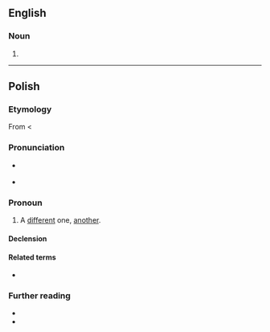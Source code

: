 ==English==

===Noun===
{{en-noun}}

# {{alt form|en|innie}}

----

==Polish==

===Etymology===
From {{etyl|sla-pro|pl}} {{m|sla-pro|*inъ}} < {{etyl|ine-pro|pl}} {{m|ine-pro|*h₃eynos}}

===Pronunciation===
* {{pl-IPA}} {{IPAchar|[ˈĩn̪n̪ɘ̟]}}
* {{audio|pl|Pl-inny.ogg|audio}}

===Pronoun===
{{head|pl|pronoun|g=m}}

# A [[different]] one, [[another]].

====Declension====
{{pl-decl-adj-y|inn|inni}}

====Related terms====
* {{l|pl|inaczej}}

===Further reading===
* {{R:pl:WSJP}}
* {{R:PWN}}